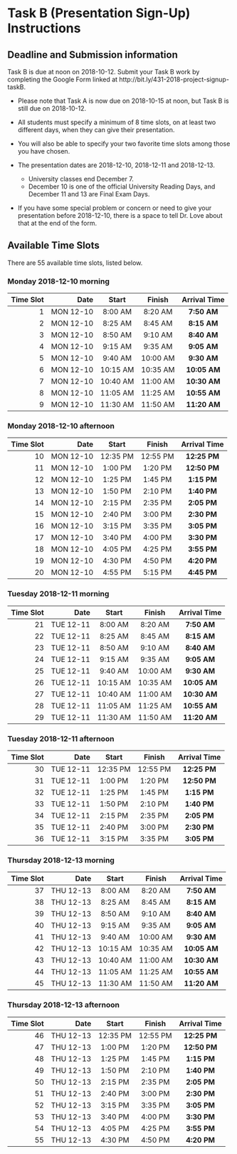 # Task B (Presentation Sign-Up) Instructions {#taskB}

## Deadline and Submission information

Task B is due at noon on 2018-10-12. Submit your Task B work by completing the Google Form linked at http://bit.ly/431-2018-project-signup-taskB.

- Please note that Task A is now due on 2018-10-15 at noon, but Task B is still due on 2018-10-12.

- All students must specify a minimum of 8 time slots, on at least two different days, when they can give their presentation. 
- You will also be able to specify your two favorite time slots among those you have chosen.
- The presentation dates are 2018-12-10, 2018-12-11 and 2018-12-13.
    - University classes end December 7. 
    - December 10 is one of the official University Reading Days, and December 11 and 13 are Final Exam Days.
- If you have some special problem or concern or need to give your presentation before 2018-12-10, there is a space to tell Dr. Love about that at the end of the form.

## Available Time Slots

There are 55 available time slots, listed below.

### Monday 2018-12-10 morning

Time Slot | Date | Start | Finish | **Arrival Time**
--------: | --------: | :------: | :------: | :--------:
1 | MON 12-10 | 8:00 AM | 8:20 AM | **7:50 AM**
2 | MON 12-10 | 8:25 AM | 8:45 AM | **8:15 AM**
3 |	MON 12-10 | 8:50 AM	| 9:10 AM | **8:40 AM**
4 |	MON 12-10 | 9:15 AM	| 9:35 AM | **9:05 AM**
5 |	MON 12-10 | 9:40 AM	| 10:00 AM | **9:30 AM**
6 |	MON 12-10 | 10:15 AM | 10:35 AM | **10:05 AM**
7 |	MON 12-10 | 10:40 AM | 11:00 AM | **10:30 AM**
8 |	MON 12-10 | 11:05 AM | 11:25 AM | **10:55 AM**
9 |	MON 12-10 | 11:30 AM | 11:50 AM | **11:20 AM**

### Monday 2018-12-10 afternoon

Time Slot | Date | Start | Finish | **Arrival Time**
--------: | --------: | :------: | :------: | :--------:
10 | MON 12-10 | 12:35 PM | 12:55 PM | **12:25 PM**
11 | MON 12-10 | 1:00 PM | 1:20 PM | **12:50 PM**
12 | MON 12-10 | 1:25 PM | 1:45 PM | **1:15 PM**
13 | MON 12-10 | 1:50 PM | 2:10 PM | **1:40 PM**
14 | MON 12-10 | 2:15 PM | 2:35 PM | **2:05 PM**
15 | MON 12-10 | 2:40 PM | 3:00 PM | **2:30 PM**
16 | MON 12-10 | 3:15 PM | 3:35 PM | **3:05 PM**
17 | MON 12-10 | 3:40 PM | 4:00 PM | **3:30 PM**
18 | MON 12-10 | 4:05 PM | 4:25 PM | **3:55 PM**
19 | MON 12-10 | 4:30 PM | 4:50 PM | **4:20 PM**
20 | MON 12-10 | 4:55 PM | 5:15 PM | **4:45 PM**

### Tuesday 2018-12-11 morning

Time Slot | Date | Start | Finish | **Arrival Time**
--------: | --------: | :------: | :------: | :--------:
21 | TUE 12-11 | 8:00 AM | 8:20 AM | **7:50 AM**
22 | TUE 12-11 | 8:25 AM | 8:45 AM | **8:15 AM**
23 | TUE 12-11 | 8:50 AM	| 9:10 AM | **8:40 AM**
24 | TUE 12-11 | 9:15 AM	| 9:35 AM | **9:05 AM**
25 | TUE 12-11 | 9:40 AM	| 10:00 AM | **9:30 AM**
26 | TUE 12-11 | 10:15 AM | 10:35 AM | **10:05 AM**
27 | TUE 12-11 | 10:40 AM | 11:00 AM | **10:30 AM**
28 | TUE 12-11 | 11:05 AM | 11:25 AM | **10:55 AM**
29 | TUE 12-11 | 11:30 AM | 11:50 AM | **11:20 AM**

### Tuesday 2018-12-11 afternoon

Time Slot | Date | Start | Finish | **Arrival Time**
--------: | --------: | :------: | :------: | :--------:
30 | TUE 12-11 | 12:35 PM | 12:55 PM | **12:25 PM**
31 | TUE 12-11 | 1:00 PM | 1:20 PM | **12:50 PM**
32 | TUE 12-11 | 1:25 PM | 1:45 PM | **1:15 PM**
33 | TUE 12-11 | 1:50 PM | 2:10 PM | **1:40 PM**
34 | TUE 12-11 | 2:15 PM | 2:35 PM | **2:05 PM**
35 | TUE 12-11 | 2:40 PM | 3:00 PM | **2:30 PM**
36 | TUE 12-11 | 3:15 PM | 3:35 PM | **3:05 PM**

### Thursday 2018-12-13 morning

Time Slot | Date | Start | Finish | **Arrival Time**
--------: | --------: | :------: | :------: | :--------:
37 | THU 12-13 | 8:00 AM | 8:20 AM | **7:50 AM**
38 | THU 12-13 | 8:25 AM | 8:45 AM | **8:15 AM**
39 | THU 12-13 | 8:50 AM	| 9:10 AM | **8:40 AM**
40 | THU 12-13 | 9:15 AM	| 9:35 AM | **9:05 AM**
41 | THU 12-13 | 9:40 AM	| 10:00 AM | **9:30 AM**
42 | THU 12-13 | 10:15 AM | 10:35 AM | **10:05 AM**
43 | THU 12-13 | 10:40 AM | 11:00 AM | **10:30 AM**
44 | THU 12-13 | 11:05 AM | 11:25 AM | **10:55 AM**
45 | THU 12-13 | 11:30 AM | 11:50 AM | **11:20 AM**

### Thursday 2018-12-13 afternoon

Time Slot | Date | Start | Finish | **Arrival Time**
--------: | --------: | :------: | :------: | :--------:
46 | THU 12-13 | 12:35 PM | 12:55 PM | **12:25 PM**
47 | THU 12-13 | 1:00 PM | 1:20 PM | **12:50 PM**
48 | THU 12-13 | 1:25 PM | 1:45 PM | **1:15 PM**
49 | THU 12-13 | 1:50 PM | 2:10 PM | **1:40 PM**
50 | THU 12-13 | 2:15 PM | 2:35 PM | **2:05 PM**
51 | THU 12-13 | 2:40 PM | 3:00 PM | **2:30 PM**
52 | THU 12-13 | 3:15 PM | 3:35 PM | **3:05 PM**
53 | THU 12-13 | 3:40 PM | 4:00 PM | **3:30 PM**
54 | THU 12-13 | 4:05 PM | 4:25 PM | **3:55 PM**
55 | THU 12-13 | 4:30 PM | 4:50 PM | **4:20 PM**

